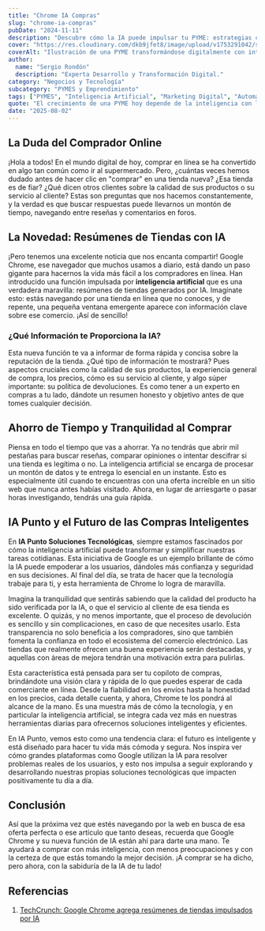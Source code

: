 ```yaml
---
title: "Chrome IA Compras"
slug: "chrome-ia-compras"
pubDate: "2024-11-11"
description: "Descubre cómo la IA puede impulsar tu PYME: estrategias concretas de marketing, automatización y datos para aumentar ventas."
cover: "https://res.cloudinary.com/dkb9jfet8/image/upload/v1753291042/small-business_kk56r6.jpg"
coverAlt: "Ilustración de una PYME transformándose digitalmente con inteligencia artificial."
author:
  name: "Sergio Rondón"
  description: "Experta Desarrollo y Transformación Digital."
category: "Negocios y Tecnología"
subcategory: "PYMES y Emprendimiento"
tags: ["PYMES", "Inteligencia Artificial", "Marketing Digital", "Automatización", "Ventas"]
quote: "El crecimiento de una PYME hoy depende de la inteligencia con la que se aplican datos, IA y estrategia. — Sergio Rondón"
date: "2025-08-02"
---
```




<h2 id="la-duda-del-comprador-online">La Duda del Comprador Online</h2>

<p>
  ¡Hola a todos! En el mundo digital de hoy, comprar en línea se ha convertido
  en algo tan común como ir al supermercado. Pero, ¿cuántas veces hemos dudado
  antes de hacer clic en "comprar" en una tienda nueva? ¿Esa tienda es de fiar?
  ¿Qué dicen otros clientes sobre la calidad de sus productos o su servicio al
  cliente? Estas son preguntas que nos hacemos constantemente, y la verdad es
  que buscar respuestas puede llevarnos un montón de tiempo, navegando entre
  reseñas y comentarios en foros.
</p>

<h2 id="la-novedad-resumenes-de-tiendas-con-ia">
  La Novedad: Resúmenes de Tiendas con IA
</h2>

<p>
  ¡Pero tenemos una excelente noticia que nos encanta compartir! Google Chrome,
  ese navegador que muchos usamos a diario, está dando un paso gigante para
  hacernos la vida más fácil a los compradores en línea. Han introducido una
  función impulsada por <strong>inteligencia artificial</strong> que es una
  verdadera maravilla: resúmenes de tiendas generados por IA. Imagínate esto:
  estás navegando por una tienda en línea que no conoces, y de repente, una
  pequeña ventana emergente aparece con información clave sobre ese comercio.
  ¡Así de sencillo!
</p>

<h3 id="que-informacion-te-proporciona-la-ia">
  ¿Qué Información te Proporciona la IA?
</h3>

<p>
  Esta nueva función te va a informar de forma rápida y concisa sobre la
  reputación de la tienda. ¿Qué tipo de información te mostrará? Pues aspectos
  cruciales como la calidad de sus productos, la experiencia general de compra,
  los precios, cómo es su servicio al cliente, y algo súper importante: su
  política de devoluciones. Es como tener a un experto en compras a tu lado,
  dándote un resumen honesto y objetivo antes de que tomes cualquier decisión.
</p>

<h2 id="ahorro-de-tiempo-y-tranquilidad-al-comprar">
  Ahorro de Tiempo y Tranquilidad al Comprar
</h2>

<p>
  Piensa en todo el tiempo que vas a ahorrar. Ya no tendrás que abrir mil
  pestañas para buscar reseñas, comparar opiniones o intentar descifrar si una
  tienda es legítima o no. La inteligencia artificial se encarga de procesar un
  montón de datos y te entrega lo esencial en un instante. Esto es especialmente
  útil cuando te encuentras con una oferta increíble en un sitio web que nunca
  antes habías visitado. Ahora, en lugar de arriesgarte o pasar horas
  investigando, tendrás una guía rápida.
</p>

<h2 id="ia-punto-y-el-futuro-de-las-compras-inteligentes">
  IA Punto y el Futuro de las Compras Inteligentes
</h2>

<p>
  En <strong>IA Punto Soluciones Tecnológicas</strong>, siempre estamos
  fascinados por cómo la inteligencia artificial puede transformar y simplificar
  nuestras tareas cotidianas. Esta iniciativa de Google es un ejemplo brillante
  de cómo la IA puede empoderar a los usuarios, dándoles más confianza y
  seguridad en sus decisiones. Al final del día, se trata de hacer que la
  tecnología trabaje para ti, y esta herramienta de Chrome lo logra de
  maravilla.
</p>

<p>
  Imagina la tranquilidad que sentirás sabiendo que la calidad del producto ha
  sido verificada por la IA, o que el servicio al cliente de esa tienda es
  excelente. O quizás, y no menos importante, que el proceso de devolución es
  sencillo y sin complicaciones, en caso de que necesites usarlo. Esta
  transparencia no solo beneficia a los compradores, sino que también fomenta la
  confianza en todo el ecosistema del comercio electrónico. Las tiendas que
  realmente ofrecen una buena experiencia serán destacadas, y aquellas con áreas
  de mejora tendrán una motivación extra para pulirlas.
</p>

<p>
  Esta característica está pensada para ser tu copiloto de compras, brindándote
  una visión clara y rápida de lo que puedes esperar de cada comerciante en
  línea. Desde la fiabilidad en los envíos hasta la honestidad en los precios,
  cada detalle cuenta, y ahora, Chrome te los pondrá al alcance de la mano. Es
  una muestra más de cómo la tecnología, y en particular la inteligencia
  artificial, se integra cada vez más en nuestras herramientas diarias para
  ofrecernos soluciones inteligentes y eficientes.
</p>

<p>
  En IA Punto, vemos esto como una tendencia clara: el futuro es inteligente y
  está diseñado para hacer tu vida más cómoda y segura. Nos inspira ver cómo
  grandes plataformas como Google utilizan la IA para resolver problemas reales
  de los usuarios, y esto nos impulsa a seguir explorando y desarrollando
  nuestras propias soluciones tecnológicas que impacten positivamente tu día a
  día.
</p>

<h2 id="conclusion">Conclusión</h2>

<p>
  Así que la próxima vez que estés navegando por la web en busca de esa oferta
  perfecta o ese artículo que tanto deseas, recuerda que Google Chrome y su
  nueva función de IA están ahí para darte una mano. Te ayudará a comprar con
  más inteligencia, con menos preocupaciones y con la certeza de que estás
  tomando la mejor decisión. ¡A comprar se ha dicho, pero ahora, con la
  sabiduría de la IA de tu lado!
</p>

<h2 id="referencias">Referencias</h2>

<ol>
  <li>
    <a
      href="https://techcrunch.com/2025/07/28/google-chrome-adds-ai-powered-store-summaries-to-help-u-s-shoppers/"
      target="_blank"
      rel="noopener noreferrer"
    >
      TechCrunch: Google Chrome agrega resúmenes de tiendas impulsados por IA
    </a>
  </li>
</ol>
